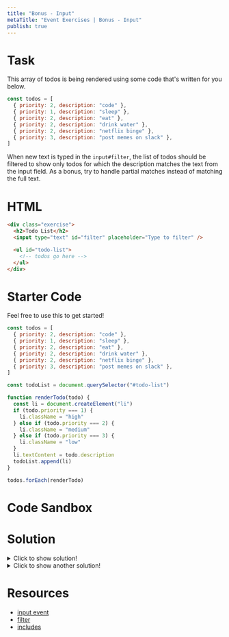 ```yaml
---
title: "Bonus - Input"
metaTitle: "Event Exercises | Bonus - Input"
publish: true
---
```


# Task

This array of todos is being rendered using some code that's written for you below.

```javascript
const todos = [
  { priority: 2, description: "code" },
  { priority: 1, description: "sleep" },
  { priority: 2, description: "eat" },
  { priority: 2, description: "drink water" },
  { priority: 2, description: "netflix binge" },
  { priority: 3, description: "post memes on slack" },
]
```

When new text is typed in the `input#filter`, the list of todos should be filtered to show only todos for which the description matches the text from the input field. As a bonus, try to handle partial matches instead of matching the full text.

# HTML

```html
<div class="exercise">
  <h2>Todo List</h2>
  <input type="text" id="filter" placeholder="Type to filter" />

  <ul id="todo-list">
    <!-- todos go here -->
  </ul>
</div>
```

# Starter Code

Feel free to use this to get started!

```javascript
const todos = [
  { priority: 2, description: "code" },
  { priority: 1, description: "sleep" },
  { priority: 2, description: "eat" },
  { priority: 2, description: "drink water" },
  { priority: 2, description: "netflix binge" },
  { priority: 3, description: "post memes on slack" },
]

const todoList = document.querySelector("#todo-list")

function renderTodo(todo) {
  const li = document.createElement("li")
  if (todo.priority === 1) {
    li.className = "high"
  } else if (todo.priority === 2) {
    li.className = "medium"
  } else if (todo.priority === 3) {
    li.className = "low"
  }
  li.textContent = todo.description
  todoList.append(li)
}

todos.forEach(renderTodo)
```

# Code Sandbox
<Sandbox src="/events-07" />

# Solution

<details>
  <summary>Click to show solution!</summary>

```javascript
const todos = [
  { priority: 2, description: "code" },
  { priority: 1, description: "sleep" },
  { priority: 2, description: "eat" },
  { priority: 2, description: "drink water" },
  { priority: 2, description: "netflix binge" },
  { priority: 3, description: "post memes on slack" },
]

const todoList = document.querySelector("#todo-list")
const filterInput = document.querySelector("#filter")

filterInput.addEventListener("input", function(event) {
  const filteredTodos = todos.filter(todo => todo.description.includes(filterInput.value))

  // clear old list
  todoList.innerHTML = ""
  filteredTodos.forEach(renderTodo)
})

function renderTodo(todo) {
  const li = document.createElement('li')
  if (todo.priority === 1) {
    li.className = "high"
  } else if (todo.priority === 2) {
    li.className = "medium"
  } else if (todo.priority === 3) {
    li.className = "low"
  }
  li.textContent = todo.description
  document.querySelector("#todo-list").append(li)
}

todos.forEach(renderTodo)
```

</details>


<details>
  <summary>Click to show another solution!</summary>

```javascript
const todos = [
  { priority: 2, description: "code" },
  { priority: 1, description: "sleep" },
  { priority: 2, description: "eat" },
  { priority: 2, description: "drink water" },
  { priority: 2, description: "netflix binge" },
  { priority: 3, description: "post memes on slack" },
]

const todoList = document.querySelector("#todo-list")
const filterInput = document.querySelector("#filter")

filterInput.addEventListener("input", function(event) {
  todoList.querySelectorAll("li").forEach(function(li) {
    if (li.textContent.includes(filterInput.value)) {
      li.style.display = null
    } else {
      li.style.display = "none"
    }
  })
})

function renderTodo(todo) {
  const li = document.createElement('li')
  if (todo.priority === 1) {
    li.className = "high"
  } else if (todo.priority === 2) {
    li.className = "medium"
  } else if (todo.priority === 3) {
    li.className = "low"
  }
  li.textContent = todo.description
  document.querySelector("#todo-list").append(li)
}

todos.forEach(renderTodo)
```

</details>

# Resources

- [input event](https://developer.mozilla.org/en-US/docs/Web/API/HTMLElement/input_event)
- [filter](https://developer.mozilla.org/en-US/docs/Web/JavaScript/Reference/Global_Objects/Array/filter)
- [includes](https://developer.mozilla.org/en-US/docs/Web/JavaScript/Reference/Global_Objects/String/includes)
